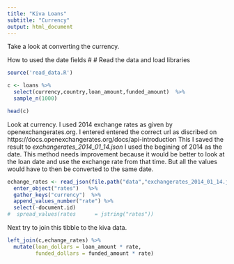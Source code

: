 ```yaml
---
title: "Kiva Loans"
subtitle: "Currency"
output: html_document
---
```


Take a look at converting the currency.

How to used the date fields
#
# Read the data and load libraries
```r
source('read_data.R')
```

```r
c <- loans %>% 
  select(currency,country,loan_amount,funded_amount)  %>% 
  sample_n(1000)
```

```r
head(c)
```

Look at currency.
I used 2014 exchange rates as given by openexchangerates.org.
I entered entered the correct url as discribed on
https://docs.openexchangerates.org/docs/api-introduction
This I saved the result to *exchangerates_2014_01_14.json*
I used the begining of 2014 as the date. This method needs 
improvement because it would be better to look at the loan date 
and use the exchange rate from that time.  But all the values 
would have to then be converted to the same date.

```r
echange_rates <- read_json(file.path("data","exchangerates_2014_01_14.json")) %>% 
  enter_object("rates")   %>% 
  gather_keys("currency")  %>% 
  append_values_number("rate") %>% 
  select(-document.id)
#  spread_values(rates      = jstring("rates"))
```

Next try to join this tibble to the kiva data.
```r
left_join(c,echange_rates) %>% 
  mutate(loan_dollars = loan_amount * rate,
         funded_dollars = funded_amount * rate)
```






